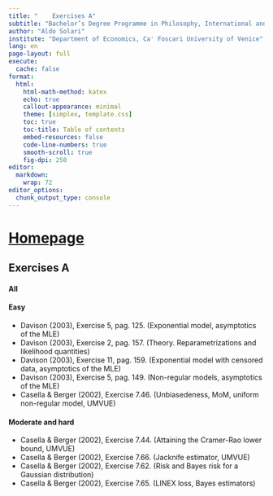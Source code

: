 ```yaml
---
title: "	Exercises A"
subtitle: "Bachelor’s Degree Programme in Philosophy, International and Economic Studies, Ca' Foscari University of Venice."
author: "Aldo Solari"
institute: "Department of Economics, Ca' Foscari University of Venice"
lang: en
page-layout: full
execute:
  cache: false
format:
  html:
    html-math-method: katex
    echo: true
    callout-appearance: minimal
    theme: [simplex, template.css]
    toc: true
    toc-title: Table of contents
    embed-resources: false
    code-line-numbers: true
    smooth-scroll: true
    fig-dpi: 250
editor: 
  markdown: 
    wrap: 72
editor_options: 
  chunk_output_type: console
---
```



# [Homepage](../index.html)

## Exercises A


#### All

#### Easy

- Davison (2003), Exercise 5, pag. 125. (Exponential model, asymptotics of the MLE)
- Davison (2003), Exercise 2, pag. 157. (Theory. Reparametrizations and likelihood quantities)
- Davison (2003), Exercise 11, pag. 159. (Exponential model with censored data, asymptotics of the MLE)
- Davison (2003), Exercise 5, pag. 149. (Non-regular models, asymptotics of the MLE)
- Casella & Berger (2002), Exercise 7.46. (Unbiasedeness, MoM, uniform non-regular model, UMVUE)

#### Moderate and hard

- Casella & Berger (2002), Exercise 7.44. (Attaining the Cramer-Rao lower bound, UMVUE)
- Casella & Berger (2002), Exercise 7.66. (Jacknife estimator, UMVUE)
- Casella & Berger (2002), Exercise 7.62. (Risk and Bayes risk for a Gaussian distribution)
- Casella & Berger (2002), Exercise 7.65. (LINEX loss, Bayes estimators)

<!-- An exercise about robustness and sandwich estimators is missing!! -->

<!-- - Casella & Berger (2002), Exercise 7.48. (UMVUE) -->
<!-- - Casella & Berger (2002), Exercise 7.5. (More on the binomial example) -->
<!-- - Casella & Berger (2002), Exercise 7.6. (MLE and MoM for a non-regular model) -->
<!-- - Davison (2003), Exercise 1 pag. 156. (Weibull model, standard asymptotics) -->
<!-- - Davison (2003) Exercise 1, pag. 324. (Reparametrizations for M estimators) -->
<!-- - Casella & Berger (2002), Exercise 7.37. (Non-regular model, UMVUE estimator) -->
<!-- - Van der Vaart (2006), Exercise 1, pag. 40.  -->